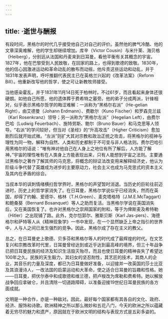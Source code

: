 ```yaml
---
---
---
```

title: ·逝世与酬报
---




有段时间，黑格尔的时代几乎接受他自己对自己的评价。虽然他的脾气冷酷、他的文章深奥难解，他的学生却继续增加。库辛（Victor Cousin）与米什莱、海贝格（Heiberg），分别远从法国和丹麦来到日耳曼，看他平衡有关其概念的宇宙。1827年，他在巴黎受到人民致敬，在回家的路上，也得到歌德的致敬。1830年，他的信心因激进运动和革命动乱的散布而动摇，他斥责这些运动和动乱，并于1831年发表声明，呼吁推翻代表民主已在英格兰兴起的《改革法案》（Reform Bill）。他重新改写他的哲学，使之可让新教牧师接受。

当他感染霍乱，并于1831年11月14日死于柏林时，不过61岁，而且看起来身体还很硬朗。如他自己所愿，他的遗体葬于费希特之墓旁。他的弟子分成两派，针锋相对，似乎表示黑格尔哲学的晦涩难解：一派称为“黑格尔右派”（He-gelian Right），由艾德曼（Johann Erdmann）、费歇尔（Kuno Fischer）和罗森克兰兹（Karl Rosenkranz）领导；另一派称为“黑格尔左派”（Hegelian Left），由费尔巴哈（Ludwig Feuerbach）、施特劳斯、鲍尔（Bruno Bauer）和马克思等人领导。“右派”的学问较好，但当对《圣经》的“升高攻击”（Higher Criticism）愈加剧烈后就开始式微。“左派”则扩大其对宗教和政治正统之攻击，将黑格尔的视神与理性为同一物，解释为自然、人类和历史都制于不可变与非人格法则。费尔巴哈引用黑格尔的话说：“唯有神对他自己在人身上之地位有所了解后，人方能了解神。”宇宙的理性唯有在人类身上方能表现出来，只有人能想到宇宙之法则。主要通过黑格尔之著作了解其师的马克思，将概念的辩证法改变用来解释经济史，他认为阶级斗争代替了英雄成为进步的主要原动力，社会主义也成为马克思式的资本主义及其内在矛盾的综合。

当叔本华的讽刺情绪横扫哲学界时，黑格尔的声望暂时消退。当历史的巨轮往前迈进时，历史上的哲学家消失了。在日耳曼，黑格尔学说似乎已经消失，然而在英国，却得了约翰、爱德华、格林（T.H.Green）、麦克塔格特（J.M.E.McTaggart）和鲍桑葵（Bernard Bosanquet）等人之助而复活。当黑格尔学说在英国消失后，又在美国恢复了。也许对黑格尔之崇拜国家的附和，等于为俾斯麦及希特勒（Hitler）之出现铺了路。此外，克尔恺郭尔、雅斯贝斯（Karl Jas-pers）、海德格尔和萨特等人从《精神现象学》一书中发现，在一个显然缺乏上帝之指引的世界中，人与人之间已发生强烈的竞争。因此，黑格尔成了存在主义的教父。

总之，在日耳曼史上歌德、贝多芬和黑格尔等人的时代成了最辉煌的时代。在文艺复兴和宗教改革时代里，日耳曼曾经达到或近乎达到最高峰的境界，但三十年战争已把日耳曼民族的经济及知识生活毁灭殆尽，而且也使日耳曼的精神丧失了希望达100年之久。民族的天生毅力，其妇女的坚忍耐性，其艺匠的技术，其商人的企业，其音乐的力量及深度，都已为日耳曼做好准备，以迎接并一改英国的莎士比亚及其浪漫诗人，一改法国的启蒙运动和大革命，使之适合日耳曼的旨趣和性格。她——日耳曼，把伏尔泰中和成歌德和维兰德，把卢梭改为席勒和费希特。她以解放战争回应拿破仑，并且清除一切道路障碍，以准备迎接19世纪日耳曼民族的各方面成就。

文明是一种合作，亦是一种敌对。因此，最好每个国家都有其各自的文化、政府、经济、服饰和诗歌。欧洲精神之所以那么微妙和五花八门，今天的欧洲之所以蕴藏着无穷尽的魅力和遗产，原因就在于欧洲文明的结构与表现方式是五彩多姿的。